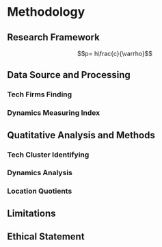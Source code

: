 # Methodology

## Research Framework {#equations}

$$p= h\frac{c}{\varrho}$$

## Data Source and Processing {#quotes}

### Tech Firms Finding

### Dynamics Measuring Index

## Quatitative Analysis and Methods

### Tech Cluster Identifying

### Dynamics Analysis

### Location Quotients

## Limitations

## Ethical Statement
